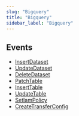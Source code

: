 ```yaml
---
slug: "Bigquery"
title: "Bigquery"
sidebar_label: "Bigquery"
---
```


## Events

- [InsertDataset](/gcprealtime/realtime/bigquery/rules/InsertDataset)
- [UpdateDataset](/gcprealtime/realtime/bigquery/rules/UpdateDataset)
- [DeleteDataset](/gcprealtime/realtime/bigquery/rules/DeleteDataset)
- [PatchTable](/gcprealtime/realtime/bigquery/rules/PatchTable)
- [InsertTable](/gcprealtime/realtime/bigquery/rules/InsertTable)
- [UpdateTable](/gcprealtime/realtime/bigquery/rules/UpdateTable)
- [SetIamPolicy](/gcprealtime/realtime/bigquery/rules/SetIamPolicy)
- [CreateTransferConfig](/gcprealtime/realtime/bigquery/rules/CreateTransferConfig)